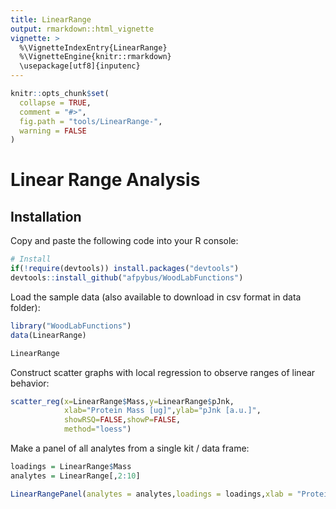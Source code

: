 ```yaml
---
title: LinearRange
output: rmarkdown::html_vignette
vignette: >
  %\VignetteIndexEntry{LinearRange}
  %\VignetteEngine{knitr::rmarkdown}
  \usepackage[utf8]{inputenc}
---
```


```r
knitr::opts_chunk$set(
  collapse = TRUE,
  comment = "#>",
  fig.path = "tools/LinearRange-",
  warning = FALSE
)
```

# Linear Range Analysis

## Installation

Copy and paste the following code into your R console:

```r
# Install
if(!require(devtools)) install.packages("devtools")
devtools::install_github("afpybus/WoodLabFunctions")
```

Load the sample data (also available to download in csv format in data folder):

```r
library("WoodLabFunctions")
data(LinearRange)

LinearRange
```

Construct scatter graphs with local regression to observe ranges of linear behavior:

```r
scatter_reg(x=LinearRange$Mass,y=LinearRange$pJnk,
            xlab="Protein Mass [ug]",ylab="pJnk [a.u.]",
            showRSQ=FALSE,showP=FALSE,
            method="loess")

```

Make a panel of all analytes from a single kit / data frame:

```r
loadings = LinearRange$Mass
analytes = LinearRange[,2:10]

LinearRangePanel(analytes = analytes,loadings = loadings,xlab = "Protein Mass [ug]")

```
